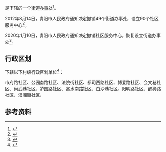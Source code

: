 {{中国乡级行政区|52/01/02/004/000}}

'''{{PAGENAMEBASE}}'''是{{PRC admin/fullname|52/01/02/004/000|3}}下辖的一个[[街道办事处|街道办事处]]<ref>{{PRC admin/ref sgc|{{PRC admin/parent|52/01/02/004/000}}}}</ref>。

2012年8月14日，贵阳市人民政府通知决定撤销49个街道办事处，设立90个社区服务中心<ref>{{Cite web |url=http://www.gygov.gov.cn/art/2012/8/14/art_18583_411039.html |title=《贵阳市人民政府关于撤销四十九个街道办事处设立九十个社区服务中心的通知》（筑府发〔2012〕58号） |accessdate=2017-09-06 |archive-date=2017-09-07 |archive-url=https://web.archive.org/web/20170907041232/http://www.gygov.gov.cn/art/2012/8/14/art_18583_411039.html |dead-url=yes }}</ref>。

2020年1月10日，贵阳市人民政府通知决定撤销社区服务中心，恢复设立街道办事处<ref>{{Cite web |url=http://www.guiyang.gov.cn/zwgk/zfxxgks/fdzdgknr/lzyj/gfxwj/szfgfxwj/qff/202002/t20200214_48947940.html |title=《贵阳市人民政府关于科学规范设置街道办事处的通知》（筑府发〔2020〕2号） |accessdate=2020-11-15 |archive-date=2020-05-28 |archive-url=https://web.archive.org/web/20200528084441/http://www.guiyang.gov.cn/zwgk/zfxxgks/fdzdgknr/lzyj/gfxwj/szfgfxwj/qff/202002/t20200214_48947940.html |dead-url=yes }}</ref>。

== 行政区划 ==
{{PAGENAMEBASE}}下辖以下村级行政区划单位<ref>{{PRC admin/ref sgc|52/01/02/004/000}}</ref>：

市府路社区、公园南路社区、法院街社区、都司西路社区、博爱路社区、会文巷社区、尚武巷社区、护国路社区、富水南路社区、白沙巷社区、阳明路社区、醒狮路社区、汉湘街社区。

== 参考资料 ==
{{reflist}}

{{贵州行政区划小作品}}
{{PRC admin/navcat|52/01/02/004/000}}